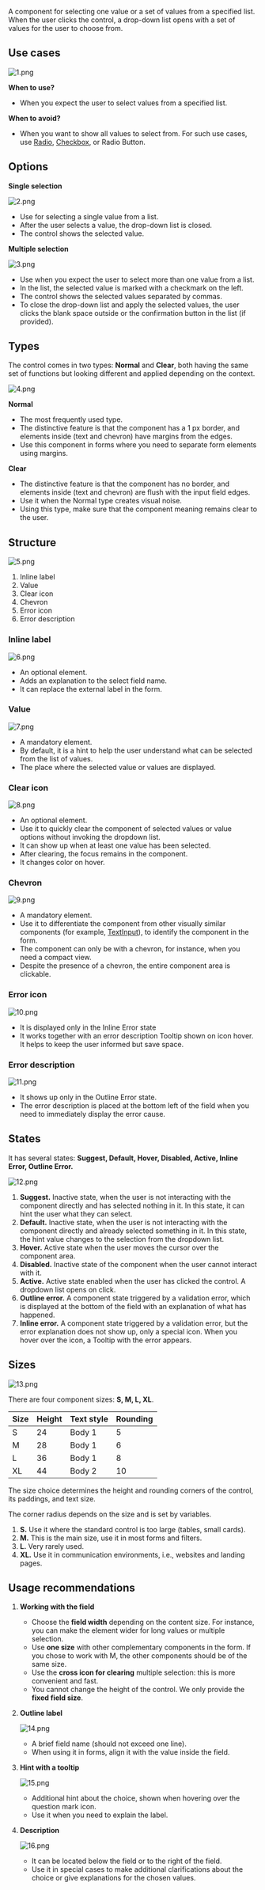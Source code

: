 A component for selecting one value or a set of values from a specified list. When the user clicks the control, a drop-down list opens with a set of values for the user to choose from.

## Use cases

![1.png](/static/images/design/Select/select-0001.png)

**When to use?**

- When you expect the user to select values from a specified list.

**When to avoid?**

- When you want to show all values to select from. For such use cases, use [Radio](/design/guides/radio), [Checkbox](/design/guides/checkbox), or Radio Button.

## Options

**Single selection**

![2.png](/static/images/design/Select/select-0002.png)

- Use for selecting a single value from a list.
- After the user selects a value, the drop-down list is closed.
- The control shows the selected value.

**Multiple selection**

![3.png](/static/images/design/Select/select-0003.png)

- Use when you expect the user to select more than one value from a list.
- In the list, the selected value is marked with a checkmark on the left.
- The control shows the selected values separated by commas.
- To close the drop-down list and apply the selected values, the user clicks the blank space outside or the confirmation button in the list (if provided).

## Types

The control comes in two types: **Normal** and **Clear**, both having the same set of functions but looking different and applied depending on the context.

![4.png](/static/images/design/Select/select-0004.png)

**Normal**

- The most frequently used type.
- The distinctive feature is that the component has a 1 px border, and elements inside (text and chevron) have margins from the edges.
- Use this component in forms where you need to separate form elements using margins.

**Clear**

- The distinctive feature is that the component has no border, and elements inside (text and chevron) are flush with the input field edges.
- Use it when the Normal type creates visual noise.
- Using this type, make sure that the component meaning remains clear to the user.

## Structure

![5.png](/static/images/design/Select/select-0005.png)

1. Inline label
2. Value
3. Clear icon
4. Chevron
5. Error icon
6. Error description

### Inline label

   ![6.png](/static/images/design/Select/select-0006.png)

   - An optional element.
   - Adds an explanation to the select field name.
   - It can replace the external label in the form.

### Value

   ![7.png](/static/images/design/Select/select-0007.png)

   - A mandatory element.
   - By default, it is a hint to help the user understand what can be selected from the list of values.
   - The place where the selected value or values are displayed.

### Clear icon

   ![8.png](/static/images/design/Select/select-0008.png)

   - An optional element.
   - Use it to quickly clear the component of selected values or value options without invoking the dropdown list.
   - It can show up when at least one value has been selected.
   - After clearing, the focus remains in the component.
   - It changes color on hover.

### Chevron

   ![9.png](/static/images/design/Select/select-0009.png)

   - A mandatory element.
   - Use it to differentiate the component from other visually similar components (for example, [TextInput](/design/guides/text-input)), to identify the component in the form.
   - The component can only be with a chevron, for instance, when you need a compact view.
   - Despite the presence of a chevron, the entire component area is clickable.

### Error icon

   ![10.png](/static/images/design/Select/select-0010.png)

   - It is displayed only in the Inline Error state
   - It works together with an error description Tooltip shown on icon hover. It helps to keep the user informed but save space.

### Error description

   ![11.png](/static/images/design/Select/select-0011.png)

   - It shows up only in the Outline Error state.
   - The error description is placed at the bottom left of the field when you need to immediately display the error cause.

## States

It has several states: **Suggest, Default, Hover, Disabled, Active, Inline Error, Outline Error.**

![12.png](/static/images/design/Select/select-0012.png)

1. **Suggest.** Inactive state, when the user is not interacting with the component directly and has selected nothing in it. In this state, it can hint the user what they can select.
2. **Default.** Inactive state, when the user is not interacting with the component directly and already selected something in it. In this state, the hint value changes to the selection from the dropdown list.
3. **Hover.** Active state when the user moves the cursor over the component area.
4. **Disabled.** Inactive state of the component when the user cannot interact with it.
5. **Active.** Active state enabled when the user has clicked the control. A dropdown list opens on click.
6. **Outline error.** A component state triggered by a validation error, which is displayed at the bottom of the field with an explanation of what has happened.
7. **Inline error.** A component state triggered by a validation error, but the error explanation does not show up, only a special icon. When you hover over the icon, a Tooltip with the error appears.

## Sizes

![13.png](/static/images/design/Select/select-0013.png)

There are four component sizes: **S, M, L, XL**.

| Size | Height | Text style | Rounding |
| --- | --- | --- | --- |
| S | 24 | Body 1 | 5 |
| M | 28 | Body 1 | 6 |
| L | 36 | Body 1 | 8 |
| XL | 44 | Body 2 | 10 |

The size choice determines the height and rounding corners of the control, its paddings, and text size.

The corner radius depends on the size and is set by variables.

1. **S.** Use it where the standard control is too large (tables, small cards).
2. **M.** This is the main size, use it in most forms and filters.
3. **L.** Very rarely used.
4. **XL.** Use it in communication environments, i.e., websites and landing pages.

## Usage recommendations

1. **Working with the field**
   - Choose the **field width** depending on the content size. For instance, you can make the element wider for long values or multiple selection.
   - Use **one size** with other complementary components in the form. If you chose to work with M, the other components should be of the same size.
   - Use the **cross icon for clearing** multiple selection: this is more convenient and fast.
   - You cannot change the height of the control. We only provide the **fixed field size**.

2. **Outline label**

   ![14.png](/static/images/design/Select/select-0014.png)

   - A brief field name (should not exceed one line).
   - When using it in forms, align it with the value inside the field.

3. **Hint with a tooltip**

   ![15.png](/static/images/design/Select/select-0015.png)

   - Additional hint about the choice, shown when hovering over the question mark icon.
   - Use it when you need to explain the label.

4. **Description**

   ![16.png](/static/images/design/Select/select-0016.png)

   - It can be located below the field or to the right of the field.
   - Use it in special cases to make additional clarifications about the choice or give explanations for the chosen values.